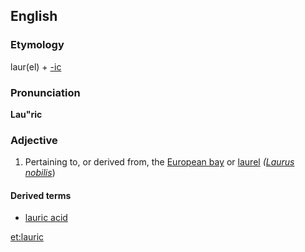 ==English==

===Etymology===
laur(el) + [[-ic]]

===Pronunciation===
'''Lau"ric'''

===Adjective===
{{en-adj}}

# Pertaining to, or derived from, the [[European bay]] or [[laurel]] ''([[Laurus nobilis]]'')

====Derived terms====
* [[lauric acid]]

[[et:lauric]]